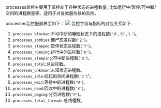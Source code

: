
processes监控主要用于监控处于各种状态的进程数量, 比如运行中/暂停/可中断/空闲的进程数量等。适用于对各类服务器的监控。

processes监控配置界面如下：
![](https://dn-odum9helk.qbox.me/FpldS30kipY31q-kF1Y3jbFAWop_)
监控字段与指标的对应关系如下:

1. `processes_blocked`:不可中断的睡眠状态下的进程数(`'U'`,`'D'`,`'L'`)。
2. `processes_zombies`:僵尸态进程数(`'Z'`)。
3. `processes_stopped`:暂停状态进程数(`'T'`)。
4. `processes_running`:运行中的进程数(`'R'`)。
5. `processes_sleeping`:可中断进程数(`'S'`)。
6. `processes_total`:总进程数。
7. `processes_unknown`:未知状态进程数。
8. `processes_idle`:挂起的空闲进程数(`'I'`)"。
9. `processes_wait`:等待中的进程数(`'W'`)。
10. `processes_dead`:回收中的进程数(`'X'`)。
11. `processes_paging`:分页进程数(`'P'`)。
12. `processes_total_threads`:总线程数。